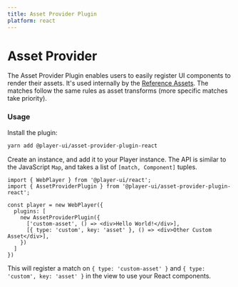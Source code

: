 ```yaml
---
title: Asset Provider Plugin
platform: react
---
```


# Asset Provider

The Asset Provider Plugin enables users to easily register UI components to render their assets. It's used internally by the [Reference Assets](../assets/reference). The matches follow the same rules as asset transforms (more specific matches take priority).

### Usage

<PlatformTabs>
  <react>

Install the plugin:

```bash
yarn add @player-ui/asset-provider-plugin-react
```

Create an instance, and add it to your Player instance. 
The API is similar to the JavaScript `Map`, and takes a list of `[match, Component]` tuples.

```tsx
import { WebPlayer } from '@player-ui/react';
import { AssetProviderPlugin } from '@player-ui/asset-provider-plugin-react';

const player = new WebPlayer({
  plugins: [
    new AssetProviderPlugin({
      ['custom-asset', () => <div>Hello World!</div>],
      [{ type: 'custom', key: 'asset' }, () => <div>Other Custom Asset</div>],
    })
  ]
})
```

This will register a match on `{ type: 'custom-asset' }` and `{ type: 'custom', key: 'asset' }` in the view to use your React components.

  </react>
</PlatformTabs>